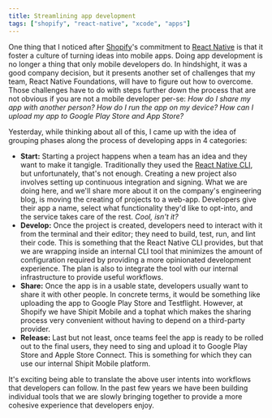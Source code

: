 ```yaml
---
title: Streamlining app development
tags: ["shopify", "react-native", "xcode", "apps"]
---
```


One thing that I noticed after [Shopify](https://shopify.com)'s commitment to [React Native](https://reactnative.dev/) is that it foster a culture of turning ideas into mobile apps.
Doing app development is no longer a thing that only mobile developers do.
In hindshight, it was a good company decision, but it presents another set of challenges that my team,
React Native Foundations,
will have to figure out how to overcome.
Those challenges have to do with steps further down the process that are not obvious if you are not a mobile developer per-se:
_How do I share my app with another person?_ _How do I run the app on my device?_ _How can I upload my app to Google Play Store and App Store?_

Yesterday, while thinking about all of this, I came up with the idea of grouping phases along the process of developing apps in 4 categories:

- **Start:** Starting a project happens when a team has an idea and they want to make it tangigle. Traditionally they used the [React Native CLI](https://github.com/react-native-community/cli), but unfortunately, that's not enough. Creating a new project also involves setting up continuous integration and signing. What we are doing here, and we'll share more about it on the company's engineering blog, is moving the creating of projects to a web-app. Developers give their app a name, select what functionality they'd like to opt-into, and the service takes care of the rest. _Cool, isn't it?_
- **Develop:** Once the project is created, developers need to interact with it from the terminal and their editor; they need to build, test, run, and lint their code. This is something that the React Native CLI provides, but that we are wrapping inside an internal CLI tool that minimizes the amount of configuration required by providing a more opinionated development experience. The plan is also to integrate the tool with our internal infrastructure to provide useful workflows.
- **Share:** Once the app is in a usable state, developers usually want to share it with other people. In concrete terms, it would be something like uploading the app to Google Play Store and Testflight. However, at Shopify we have Shipit Mobile and a tophat which makes the sharing process very convenient without having to depend on a third-party provider.
- **Release:** Last but not least, once teams feel the app is ready to be rolled out to the final users, they need to sing and upload it to Google Play Store and Apple Store Connect. This is something for which they can use our internal Shipit Mobile platform.

It's exciting being able to translate the above user intents into workflows that developers can follow.
In the past few years we have been building individual tools that we are slowly bringing together to provide a more cohesive experience that developers enjoy.
